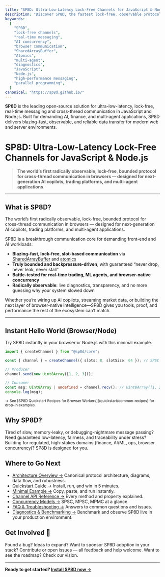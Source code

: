 ```yaml
---
title: "SP8D: Ultra-Low-Latency Lock-Free Channels for JavaScript & Node.js"
description: "Discover SP8D, the fastest lock-free, observable protocol for real-time, cross-thread communication in JavaScript and Node.js. Learn features, use cases, and how to get started with high-performance messaging."
keywords:
  [
    "SP8D",
    "lock-free channels",
    "real-time messaging",
    "AI concurrency",
    "browser communication",
    "SharedArrayBuffer",
    "Atomics",
    "multi-agent",
    "diagnostics",
    "JavaScript",
    "Node.js",
    "high-performance messaging",
    "parallel programming",
  ]
canonical: "https://sp8d.github.io/"
---
```



**SP8D** is the leading open-source solution for ultra-low-latency, lock-free, real-time messaging and cross-thread communication in JavaScript and Node.js. Built for demanding AI, finance, and multi-agent applications, SP8D delivers blazing-fast, observable, and reliable data transfer for modern web and server environments.

# SP8D: Ultra-Low-Latency Lock-Free Channels for JavaScript & Node.js

> **The world’s first radically observable, lock-free, bounded protocol for cross-thread communication in browsers — designed for next-generation AI copilots, trading platforms, and multi-agent applications.**

---

## What is SP8D?

<Callout type="info" title="What is SP8D?">
  The world’s first radically observable, lock-free, bounded protocol for
  cross-thread communication in browsers — designed for next-generation AI
  copilots, trading platforms, and multi-agent applications.
</Callout>

SP8D is a breakthrough communication core for demanding front-end and AI workloads:

- **Blazing-fast, lock-free, slot-based communication** via [SharedArrayBuffer](https://developer.mozilla.org/en-US/docs/Web/JavaScript/Reference/Global_Objects/SharedArrayBuffer) and [atomics](https://developer.mozilla.org/en-US/docs/Web/JavaScript/Reference/Global_Objects/Atomics)
- **Truly bounded and backpressure-driven**, with guaranteed “never drop, never leak, never stall”
- **Battle-tested for real-time trading, ML agents, and browser-native concurrency**
- **Radically observable**: live diagnostics, transparency, and no more guessing why your system slowed down

Whether you’re wiring up AI copilots, streaming market data, or building the next layer of browser-native intelligence—SP8D gives you tools, proof, and performance the rest of the ecosystem can’t match.

---

## Instant Hello World (Browser/Node)

<Callout type="info" title="Instant Hello World">
  Try SP8D instantly in your browser or Node.js with this minimal example.
</Callout>

```ts copy showLineNumbers filename="hello-sp8d.ts"
import { createChannel } from "@sp8d/core";

const { channel } = createChannel({ slots: 8, slotSize: 64 }); // SPSC mode by default

// Producer
channel.send(new Uint8Array([1, 2, 3]));

// Consumer
const msg: Uint8Array | undefined = channel.recv(); // Uint8Array([1, 2, 3])
console.log(msg);
```

<sub>
  → See [SP8D Quickstart Recipes for Browser
  Workers](/quickstart/common-recipes) for drop-in examples.
</sub>

## Why SP8D?

Tired of slow, memory-leaky, or debugging-nightmare message passing?
Need guaranteed low-latency, fairness, and traceability under stress?
Building for regulated, high-stakes domains (finance, AI/ML, ops, browser concurrency)?
SP8D is designed for you.

## Where to Go Next

- [Architecture Overview →](/protocol-internals/architecture-overview#architecture-at-a-glance) Canonical protocol architecture, diagrams, data flow, and robustness.
- [Quickstart Guide →](/quickstart/installation) Install, run, and win in 5 minutes.
- [Minimal Example →](/quickstart/minimal-example) Copy, paste, and run instantly.
- [Channel API Reference →](/api-reference/channel-api) Every method and property explained.
- [Concurrency Models →](/principles/concurrency-models) SPSC, MPSC, MPMC at a glance.
- [FAQ & Troubleshooting →](/guides-and-howtos/faqs) Answers to common questions and issues.
- [Diagnostics & Benchmarking →](/examples/basic-spsc) Benchmark and observe SP8D live in your production environment.

## Get Involved 👋

Found a bug? Ideas to expand? Want to sponsor SP8D adoption in your stack?
Contribute or open issues — all feedback and help welcome.
Want to see the roadmap? Check our vision.

---

**Ready to get started? [Install SP8D now →](/quickstart/installation)**
